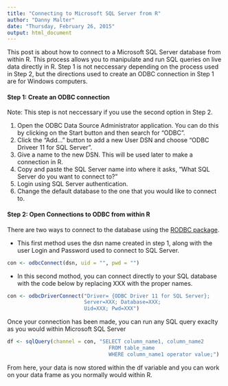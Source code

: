 ```yaml
---
title: "Connecting to Microsoft SQL Server from R"
author: "Danny Malter"
date: "Thursday, February 26, 2015"
output: html_document
---
```


This post is about how to connect to a Microsoft SQL Server database from within R.  This process allows you to manipulate and run SQL queries on live data directly in R.  Step 1 is not neccessary depending on the process used in Step 2, but the directions used to create an ODBC connection in Step 1 are for Windows computers.

#### Step 1:  Create an ODBC connection ####
Note: This step is not neccessary if you use the second option in Step 2.

1.  Open the ODBC Data Source Administrator application.  You can do this by clicking on the Start button and then search for "ODBC".
2. Click the "Add..." button to add a new User DSN and choose "ODBC Driveer 11 for SQL Server".
3. Give a name to the new DSN.  This will be used later to make a connection in R.
4. Copy and paste the SQL Server name into where it asks, "What SQL Server do you want to connect to?"
5. Login using SQL Server authentication.
6. Change the default database to the one that you would like to connect to.


#### Step 2:  Open Connections to ODBC from within R ####

There are two ways to connect to the database using the [RODBC package](http://cran.r-project.org/web/packages/RODBC/RODBC.pdf).

- This first method uses the dsn name created in step 1, along with the user Login and Password used to connect to SQL Server.

```r
con <- odbcConnect(dsn, uid = "", pwd = "")
```

- In this second mothod, you can connect directly to your SQL database with the code below by replacing XXX with the proper names.

```r
con <- odbcDriverConnect("Driver= {ODBC Driver 11 for SQL Server};
                         Server=XXX; Database=XXX; 
                         Uid=XXX; Pwd=XXX")
```

Once your connection has been made, you can run any SQL query exaclty as you would within Microsoft SQL Server

```r
df <- sqlQuery(channel = con, "SELECT column_name1, column_name2
                                 FROM table_name
                                 WHERE column_name1 operator value;")
```

From here, your data is now stored within the df variable and you can work on your data frame as you normally would within R.
